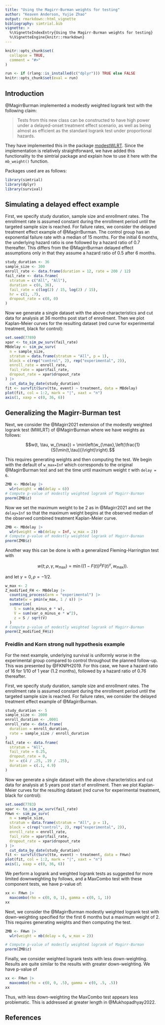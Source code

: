 ```yaml
---
title: "Using the Magirr-Burman weights for testing"
author: "Keaven Anderson, Yujie Zhao"
output: rmarkdown::html_vignette
bibliography: simtrial.bib
vignette: >
  %\VignetteIndexEntry{Using the Magirr-Burman weights for testing}
  %\VignetteEngine{knitr::rmarkdown}
---
```


```r
knitr::opts_chunk$set(
  collapse = TRUE,
  comment = "#>"
)

run <- if (rlang::is_installed(c("dplyr"))) TRUE else FALSE
knitr::opts_chunk$set(eval = run)
```

## Introduction

@MagirrBurman implemented a modestly weighted logrank test with the following claim:

> Tests from this new class can be constructed to have high power under a
> delayed-onset treatment effect scenario, as well as being almost as efficient
> as the standard logrank test under proportional hazards.

They have implemented this in the package [modestWLRT](https://github.com/dominicmagirr/modestWLRT).
Since the implementation is relatively straightforward, we have added this functionality to the simtrial package and explain how to use it here with the `mb_weight()` function.

Packages used are as follows:

```r
library(simtrial)
library(dplyr)
library(survival)
```

## Simulating a delayed effect example

First, we specify study duration, sample size and enrollment rates. The enrollment rate is assumed constant during the enrollment period until the targeted sample size is reached.
For failure rates, we consider the delayed treatment effect example of @MagirrBurman.
The control group has an exponential failure rate with a median of 15 months.
For the initial 6 months, the underlying hazard ratio is one followed by a hazard ratio of 0.7 thereafter.
This differs from the @MagirrBurman delayed effect assumptions only in that they assume a hazard ratio of 0.5 after 6 months.

```r
study_duration <- 36
sample_size <- 300
enroll_rate <- data.frame(duration = 12, rate = 200 / 12)
fail_rate <- data.frame(
  stratum = c("All", "All"),
  duration = c(6, 36),
  fail_rate = c(log(2) / 15, log(2) / 15),
  hr = c(1, .7),
  dropout_rate = c(0, 0)
)
```

Now we generate a single dataset with the above characteristics and cut data for analysis at 36 months post start of enrollment.
Then we plot Kaplan-Meier curves for the resulting dataset (red curve for experimental treatment, black for control):

```r
set.seed(7789)
xpar <- to_sim_pw_surv(fail_rate)
MBdelay <- sim_pw_surv(
  n = sample_size,
  stratum = data.frame(stratum = "All", p = 1),
  block = c(rep("control", 2), rep("experimental", 2)),
  enroll_rate = enroll_rate,
  fail_rate = xpar$fail_rate,
  dropout_rate = xpar$dropout_rate
) |>
  cut_data_by_date(study_duration)
fit <- survfit(Surv(tte, event) ~ treatment, data = MBdelay)
plot(fit, col = 1:2, mark = "|", xaxt = "n")
axis(1, xaxp = c(0, 36, 6))
```

## Generalizing the Magirr-Burman test

Next, we consider the @Magirr2021 extension of the modestly weighted logrank test (MWLRT) of @MagirrBurman where we have weights as follows:

$$w(t, \tau, w_{\max}) = \min\left(w_{\max},\left(\frac{1}{S(\min(t,\tau))}\right)\right).$$

This requires generating weights and then computing the test.
We begin with the default of `w_max=Inf` which corresponds to the original @MagirrBurman test and set the time until maximum weight $\tau$ with `delay = 6`.

```r
ZMB <- MBdelay |>
  wlr(weight = mb(delay = 6))
# Compute p-value of modestly weighted logrank of Magirr-Burman
pnorm(ZMB$z)
```

Now we set the maximum weight to be 2 as in @Magirr2021 and set the `delay=Inf` so that the maximum weight begins at the observed median of the observed combined treatment Kaplan-Meier curve.

```r
ZMB <- MBdelay |>
  wlr(weight = mb(delay = Inf, w_max = 2))
# Compute p-value of modestly weighted logrank of Magirr-Burman
pnorm(ZMB$z)
```

Another way this can be done is with a generalized Fleming-Harrington test with

$$w(t; \rho, \gamma, w_{\max})= \min((1-F(t))^\rho F(t)^\gamma, w_{\max})).$$

and let $\gamma=0, \rho = -1/2.$

```r
w_max <- 2
Z_modified_FH <- MBdelay |>
  counting_process(arm = "experimental") |>
  mutate(w = pmin(w_max, 1 / s)) |>
  summarize(
    S = sum(o_minus_e * w),
    V = sum(var_o_minus_e * w^2),
    z = S / sqrt(V)
  )
# Compute p-value of modestly weighted logrank of Magirr-Burman
pnorm(Z_modified_FH$z)
```

### Freidlin and Korn strong null hypothesis example

For the next example, underlying survival is uniformly worse in the experimental group compared to control throughout the planned follow-up.
This was presented by @FKNPH2019. For this case, we have a hazard ratio of 16 for 1/10 of 1 year (1.2 months), followed by a hazard ratio of 0.76 thereafter.

First, we specify study duration, sample size and enrollment rates. The enrollment rate is assumed constant during the enrollment period until the targeted sample size is reached.
For failure rates, we consider the delayed treatment effect example of @MagirrBurman.

```r
study_duration <- 5
sample_size <- 2000
enroll_duration <- .0001
enroll_rate <- data.frame(
  duration = enroll_duration,
  rate = sample_size / enroll_duration
)
fail_rate <- data.frame(
  stratum = "All",
  fail_rate = 0.25,
  dropout_rate = 0,
  hr = c(4 / .25, .19 / .25),
  duration = c(.1, 4.9)
)
```

Now we generate a single dataset with the above characteristics and cut data for analysis at 5 years post start of enrollment.
Then we plot Kaplan-Meier curves for the resulting dataset (red curve for experimental treatment, black for control):

```r
set.seed(7783)
xpar <- to_sim_pw_surv(fail_rate)
FHwn <- sim_pw_surv(
  n = sample_size,
  stratum = data.frame(stratum = "All", p = 1),
  block = c(rep("control", 2), rep("experimental", 2)),
  enroll_rate = enroll_rate,
  fail_rate = xpar$fail_rate,
  dropout_rate = xpar$dropout_rate
) |>
  cut_data_by_date(study_duration)
fit <- survfit(Surv(tte, event) ~ treatment, data = FHwn)
plot(fit, col = 1:2, mark = "|", xaxt = "n")
axis(1, xaxp = c(0, 36, 6))
```

We perform a logrank and weighted logrank tests as suggested for more limited downweighting by follows, and a MaxCombo test with these component tests, we have p-value of:

```r
xx <- FHwn |>
  maxcombo(rho = c(0, 0, 1), gamma = c(0, 1, 1))
xx
```


Next, we consider the @MagirrBurman modestly weighted logrank test with down-weighting specified for the first 6 months but a maximum weight of 2.
This requires generating weights and then computing the test.

```r
ZMB <- FHwn |>
  wlr(weight = mb(delay = 6, w_max = 2))

# Compute p-value of modestly weighted logrank of Magirr-Burman
pnorm(ZMB$z)
```

Finally, we consider weighted logrank tests with less down-weighting.
Results are quite similar to the results with greater down-weighting.
We have p-value of

```r
xx <- FHwn |>
  maxcombo(rho = c(0, 0, .5), gamma = c(0, .5, .5))
xx
```

Thus, with less down-weighting the MaxCombo test appears less problematic.
This is addressed at greater length in @Mukhopadhyay2022.

## References
